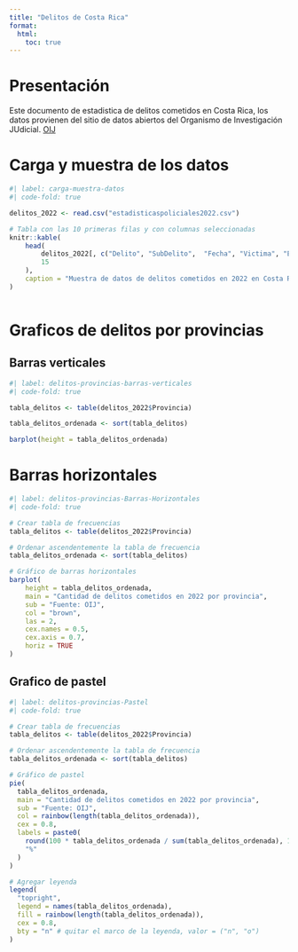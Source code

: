 ---
title: "Delitos de Costa Rica"
format: 
  html: 
    toc: true
---

# Presentación 
Este documento de estadistica de delitos cometidos en Costa Rica, los datos provienen del sitio de datos abiertos del Organismo de Investigación JUdicial.
[OIJ](https://sitiooij.poder-judicial.go.cr/index.php/ayuda/servicios-policiales/servicios-a-organizaciones/indice-de-transparencia-del-sector-publico-costarricense/datos-abiertos)

# Carga y muestra de los datos 

```{r}
#| label: carga-muestra-datos
#| code-fold: true

delitos_2022 <- read.csv("estadisticaspoliciales2022.csv")

# Tabla con las 10 primeras filas y con columnas seleccionadas
knitr::kable(
	head(
		delitos_2022[, c("Delito", "SubDelito",  "Fecha", "Victima", "Edad", "Provincia")], 
		15
	),
	caption = "Muestra de datos de delitos cometidos en 2022 en Costa Rica"
)



```

# Graficos de delitos por provincias 

## Barras verticales 
```{r}

#| label: delitos-provincias-barras-verticales
#| code-fold: true

tabla_delitos <- table(delitos_2022$Provincia)

tabla_delitos_ordenada <- sort(tabla_delitos)

barplot(height = tabla_delitos_ordenada)

```

# Barras horizontales
```{r}

#| label: delitos-provincias-Barras-Horizontales
#| code-fold: true

# Crear tabla de frecuencias
tabla_delitos <- table(delitos_2022$Provincia)

# Ordenar ascendentemente la tabla de frecuencia
tabla_delitos_ordenada <- sort(tabla_delitos)

# Gráfico de barras horizontales
barplot(
    height = tabla_delitos_ordenada,
    main = "Cantidad de delitos cometidos en 2022 por provincia", 
    sub = "Fuente: OIJ",
    col = "brown",
    las = 2,
    cex.names = 0.5,
    cex.axis = 0.7,
    horiz = TRUE
)
```

## Grafico de pastel
```{r}
#| label: delitos-provincias-Pastel
#| code-fold: true

# Crear tabla de frecuencias
tabla_delitos <- table(delitos_2022$Provincia)

# Ordenar ascendentemente la tabla de frecuencia
tabla_delitos_ordenada <- sort(tabla_delitos)

# Gráfico de pastel
pie(
  tabla_delitos_ordenada,
  main = "Cantidad de delitos cometidos en 2022 por provincia",
  sub = "Fuente: OIJ",
  col = rainbow(length(tabla_delitos_ordenada)),
  cex = 0.8,
  labels = paste0(
    round(100 * tabla_delitos_ordenada / sum(tabla_delitos_ordenada), 1), 
    "%"
  )
)

# Agregar leyenda
legend(
  "topright",
  legend = names(tabla_delitos_ordenada),
  fill = rainbow(length(tabla_delitos_ordenada)),
  cex = 0.8,
  bty = "n" # quitar el marco de la leyenda, valor = ("n", "o")
)
```


